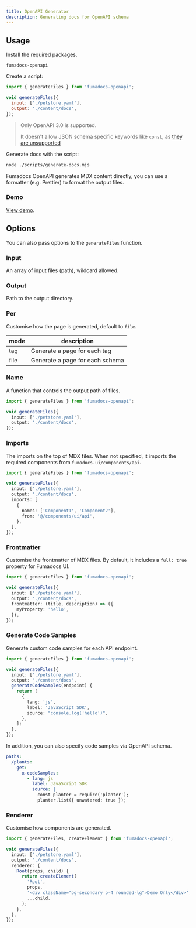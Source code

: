 ```yaml
---
title: OpenAPI Generator
description: Generating docs for OpenAPI schema
---
```


## Usage

Install the required packages.

```package-install
fumadocs-openapi
```

Create a script:

```js title="scripts/generate-docs.mjs"
import { generateFiles } from 'fumadocs-openapi';

void generateFiles({
  input: ['./petstore.yaml'],
  output: './content/docs',
});
```

> Only OpenAPI 3.0 is supported.
>
> It doesn't allow JSON schema specific keywords like `const`, as [they are unsupported](https://swagger.io/docs/specification/data-models/keywords)

Generate docs with the script:

```bash
node ./scripts/generate-docs.mjs
```

Fumadocs OpenAPI generates MDX content directly, you can use a formatter (e.g. Prettier) to format the output files.

### Demo

[View demo](/docs/ui/museum).

## Options

You can also pass options to the `generateFiles` function.

### Input

An array of input files (path), wildcard allowed.

### Output

Path to the output directory.

### Per

Customise how the page is generated, default to `file`.

| mode | description                     |
| ---- | ------------------------------- |
| tag  | Generate a page for each tag    |
| file | Generate a page for each schema |

### Name

A function that controls the output path of files.

```ts
import { generateFiles } from 'fumadocs-openapi';

void generateFiles({
  input: ['./petstore.yaml'],
  output: './content/docs',
});
```

### Imports

The imports on the top of MDX files.
When not specified, it imports the required components from `fumadocs-ui/components/api`.

```ts
import { generateFiles } from 'fumadocs-openapi';

void generateFiles({
  input: ['./petstore.yaml'],
  output: './content/docs',
  imports: [
    {
      names: ['Component1', 'Component2'],
      from: '@/components/ui/api',
    },
  ],
});
```

### Frontmatter

Customise the frontmatter of MDX files.
By default, it includes a `full: true` property for Fumadocs UI.

```ts
import { generateFiles } from 'fumadocs-openapi';

void generateFiles({
  input: ['./petstore.yaml'],
  output: './content/docs',
  frontmatter: (title, description) => ({
    myProperty: 'hello',
  }),
});
```

### Generate Code Samples

Generate custom code samples for each API endpoint.

```ts
import { generateFiles } from 'fumadocs-openapi';

void generateFiles({
  input: ['./petstore.yaml'],
  output: './content/docs',
  generateCodeSamples(endpoint) {
    return [
      {
        lang: 'js',
        label: 'JavaScript SDK',
        source: "console.log('hello')",
      },
    ];
  },
});
```

In addition, you can also specify code samples via OpenAPI schema.

```yaml
paths:
  /plants:
    get:
      x-codeSamples:
        - lang: js
          label: JavaScript SDK
          source: |
            const planter = require('planter');
            planter.list({ unwatered: true });
```

### Renderer

Customise how components are generated.

```ts
import { generateFiles, createElement } from 'fumadocs-openapi';

void generateFiles({
  input: ['./petstore.yaml'],
  output: './content/docs',
  renderer: {
    Root(props, child) {
      return createElement(
        'Root',
        props,
        '<div className="bg-secondary p-4 rounded-lg">Demo Only</div>',
        ...child,
      );
    },
  },
});
```
